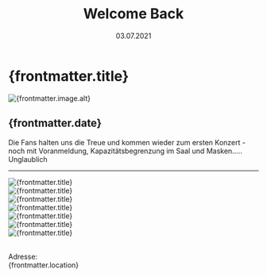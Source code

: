 ﻿---
draft: false
history: true
layout: ../../layouts/BlogLayout.astro
publishedDate: 2021-07-03
date: 03.07.2021
uhrzeit: 
title: Welcome Back
description: Nach dem Corona-Lockdown sind wir wieder da
location: Kulturetage Messestadt Riem
keywords: 
link: 
linktext: 
image:
  src: /images/blog/2021_07_03_Welcome_back_Konzert_Riem/IMG_6342.jpeg
  alt: mmt
---

#  {frontmatter.title}

<div id="toc">
    <Image
      src={frontmatter.image.src}
      width={1000}
      height="auto"
      quality={95}
      format = "webp"
      class = "rounded-xl"
      alt={frontmatter.image.alt}
    />
</div>

## {frontmatter.date}

Die Fans halten uns die Treue und kommen wieder zum ersten Konzert - noch mit Voranmeldung, Kapazitätsbegrenzung im Saal und Masken….. Unglaublich

---

<div class="pt-8">
<Image
        src={bild2}
        width={1500}
        height="auto"
        quality={100}
        format="webp"
        class="rounded-xl"
        alt="{frontmatter.title}"></Image>
        <br />
<Image
        src={bild3}
        width={1500}
        height="auto"
        quality={100}
        format="webp"
        class="rounded-xl"
        alt="{frontmatter.title}"></Image>
        <br />
<Image
        src={bild4}
        width={1500}
        height="auto"
        quality={100}
        format="webp"
        class="rounded-xl"
        alt="{frontmatter.title}"></Image>
        <br />
<Image
        src={bild5}
        width={1500}
        height="auto"
        quality={100}
        format="webp"
        class="rounded-xl"
        alt="{frontmatter.title}"></Image>
        <br />
<Image
        src={bild6}
        width={1500}
        height="auto"
        quality={100}
        format="webp"
        class="rounded-xl"
        alt="{frontmatter.title}"></Image>
        <br />
<Image
        src={bild7}
        width={1500}
        height="auto"
        quality={100}
        format="webp"
        class="rounded-xl"
        alt="{frontmatter.title}"></Image>
        <br />
<Image
        src={bild8}
        width={1500}
        height="auto"
        quality={100}
        format="webp"
        class="rounded-xl"
        alt="{frontmatter.title}"></Image>
        <br />
</div>
<br />

Adresse: <br /> {frontmatter.location}
<br />

